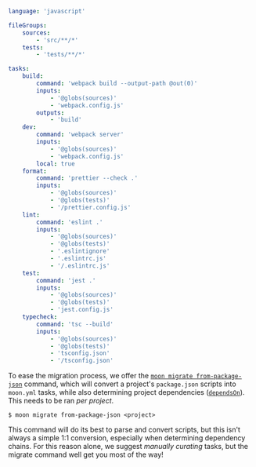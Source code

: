 ```yaml title="<project>/moon.yml"
language: 'javascript'

fileGroups:
	sources:
		- 'src/**/*'
	tests:
		- 'tests/**/*'

tasks:
	build:
		command: 'webpack build --output-path @out(0)'
		inputs:
			- '@globs(sources)'
			- 'webpack.config.js'
		outputs:
			- 'build'
	dev:
		command: 'webpack server'
		inputs:
			- '@globs(sources)'
			- 'webpack.config.js'
		local: true
	format:
		command: 'prettier --check .'
		inputs:
			- '@globs(sources)'
			- '@globs(tests)'
			- '/prettier.config.js'
	lint:
		command: 'eslint .'
		inputs:
			- '@globs(sources)'
			- '@globs(tests)'
			- '.eslintignore'
			- '.eslintrc.js'
			- '/.eslintrc.js'
	test:
		command: 'jest .'
		inputs:
			- '@globs(sources)'
			- '@globs(tests)'
			- 'jest.config.js'
	typecheck:
		command: 'tsc --build'
		inputs:
			- '@globs(sources)'
			- '@globs(tests)'
			- 'tsconfig.json'
			- '/tsconfig.json'
```

To ease the migration process, we offer the
[`moon migrate from-package-json`](./commands/migrate/from-package-json) command, which will convert
a project's `package.json` scripts into `moon.yml` tasks, while also determining project
dependencies ([`dependsOn`](./config/project#dependsOn)). This needs to be ran _per project_.

```shell
$ moon migrate from-package-json <project>
```

This command will do its best to parse and convert scripts, but this isn't always a simple 1:1
conversion, especially when determining dependency chains. For this reason alone, we suggest
_manually curating_ tasks, but the migrate command well get you most of the way!
